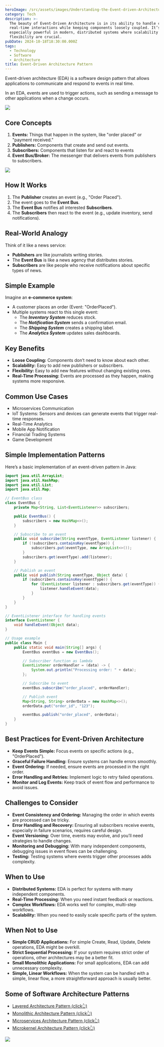 ```yaml
---
heroImage: /src/assets/images/Understanding-the-Event-driven-Architecture.jpg
category: Tech
description: >-
  The beauty of Event-Driven Architecture is in its ability to handle complex,
  real-time interactions while keeping components loosely coupled. It’s
  especially powerful in modern, distributed systems where scalability and
  flexibility are crucial.
pubDate: 2024-10-18T18:30:00.000Z
tags:
  - Technology
  - Software
  - Architecture
title: Event-Driven Architecture Pattern
---
```


Event-driven architecture (EDA) is a software design pattern that allows applications to communicate and respond to events in real time.

In an EDA, events are used to trigger actions, such as sending a message to other applications when a change occurs.

![](../../../assets/images/infomation/mermaid-diagram-2024-10-20-173628.png)

## Core Concepts

1. **Events:** Things that happen in the system, like "order placed" or "payment received."
2. **Publishers:** Components that create and send out events.
3. **Subscribers:** Components that listen for and react to events
4. **Event Bus/Broker:** The messenger that delivers events from publishers to subscribers.

![](<../../../assets/images/infomation/Event Driven Architecture (V4).webp>)

## How It Works

1. The **Publisher** creates an event (e.g., "Order Placed").
2. The event goes to the **Event Bus**.
3. The **Event Bus** notifies all interested **Subscribers**.
4. The **Subscribers** then react to the event (e.g., update inventory, send notifications).

## Real-World Analogy

Think of it like a news service:

- **Publishers** are like journalists writing stories.
- The **Event Bus** is like a news agency that distributes stories.
- **Subscribers** are like people who receive notifications about specific types of news.

## Simple Example

Imagine an **e-commerce system**:

- A customer places an order (Event: "OrderPlaced").
- Multiple systems react to this single event:
  - The **_Inventory System_** reduces stock.
  - The **_Notification System_** sends a confirmation email.
  - The **_Shipping System_** creates a shipping label.
  - The **_Analytics System_** updates sales dashboards.

## Key Benefits

- **Loose Coupling:** Components don’t need to know about each other.
- **Scalability:** Easy to add new publishers or subscribers.
- **Flexibility:** Easy to add new features without changing existing ones.
- **Real-Time Processing:** Events are processed as they happen, making systems more responsive.

## Common Use Cases

- Microservices Communication
- IoT Systems: Sensors and devices can generate events that trigger real-time responses.
- Real-Time Analytics
- Mobile App Notification
- Financial Trading Systems
- Game Development

## Simple Implementation Patterns

Here’s a basic implementation of an event-driven pattern in Java:

```java
import java.util.ArrayList;
import java.util.HashMap;
import java.util.List;
import java.util.Map;

// EventBus class
class EventBus {
    private Map<String, List<EventListener>> subscribers;

    public EventBus() {
        subscribers = new HashMap<>();
    }

    // Subscribe to an event
    public void subscribe(String eventType, EventListener listener) {
        if (!subscribers.containsKey(eventType)) {
            subscribers.put(eventType, new ArrayList<>());
        }
        subscribers.get(eventType).add(listener);
    }

    // Publish an event
    public void publish(String eventType, Object data) {
        if (subscribers.containsKey(eventType)) {
            for (EventListener listener : subscribers.get(eventType)) {
                listener.handleEvent(data);
            }
        }
    }
}

// EventListener interface for handling events
interface EventListener {
    void handleEvent(Object data);
}

// Usage example
public class Main {
    public static void main(String[] args) {
        EventBus eventBus = new EventBus();

        // Subscriber function as lambda
        EventListener orderHandler = (data) -> {
            System.out.println("Processing order: " + data);
        };

        // Subscribe to event
        eventBus.subscribe("order_placed", orderHandler);

        // Publish event
        Map<String, String> orderData = new HashMap<>();
        orderData.put("order_id", "123");

        eventBus.publish("order_placed", orderData);
    }
}
```

## Best Practices for Event-Driven Architecture

- **Keep Events Simple:** Focus events on specific actions (e.g., "OrderPlaced").
- **Graceful Failure Handling:** Ensure systems can handle errors smoothly.
- **Event Ordering:** If needed, ensure events are processed in the right order.
- **Error Handling and Retries:** Implement logic to retry failed operations.
- **Monitor and Log Events:** Keep track of event flow and performance to avoid issues.

## Challenges to Consider

- **Event Consistency and Ordering:** Managing the order in which events are processed can be tricky.
- **Error Handling and Recovery:** Ensuring all subscribers receive events, especially in failure scenarios, requires careful design.
- **Event Versioning:** Over time, events may evolve, and you’ll need strategies to handle changes.
- **Monitoring and Debugging:** With many independent components, debugging issues in event flows can be challenging.
- **Testing:** Testing systems where events trigger other processes adds complexity.

## When to Use

- **Distributed Systems:** EDA is perfect for systems with many independent components.
- **Real-Time Processing:** When you need instant feedback or reactions.
- **Complex Workflows:** EDA works well for complex, multi-step workflows.
- **Scalability:** When you need to easily scale specific parts of the system.

## When Not to Use

- **Simple CRUD Applications:** For simple Create, Read, Update, Delete operations, EDA might be overkill.
- **Strict Sequential Processing:** If your system requires strict order of operations, other architectures may be a better fit.
- **Small Monolithic Applications:** For small applications, EDA can add unnecessary complexity.
- **Simple, Linear Workflows:** When the system can be handled with a simple, linear flow, a more straightforward approach is usually better.

## Some of Software Architecture Patterns

- [Layered Architecture Pattern (click👆)](https://pranshu.tech/post/software-architecture-pattern/layered-architecture-pattern/)
- [Monolithic Architecture Pattern (click👆)](https://pranshu.tech/post/software-architecture-pattern/monolithic-architecture-pattern/)
- [Microservices Architecture Pattern (click👆)](https://pranshu.tech/post/software-architecture-pattern/microservices-architecture-pattern/)
- [Microkernel Architecture Pattern (click👆)](https://pranshu.tech/post/software-architecture-pattern/microkernel-architecture-pattern/)

![](../../../assets/images/infomation/types-of-archetecture.png)
